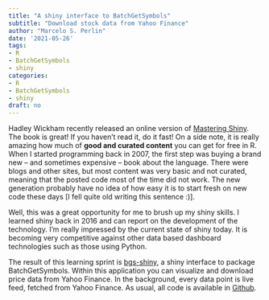 ```yaml
---
title: "A shiny interface to BatchGetSymbols"
subtitle: "Download stock data from Yahoo Finance"
author: "Marcelo S. Perlin"
date: '2021-05-26'
tags:
- R
- BatchGetSymbols
- shiny
categories:
- R
- BatchGetSymbols
- shiny
draft: no
---
```


Hadley Wickham recently released an online version of [Mastering Shiny](https://mastering-shiny.org/). The book is great! If you haven't read it, do it fast! On a side note, it is really amazing how much of **good and curated content** you can get for free in R. When I started programming back in 2007, the first step was buying a brand new -- and sometimes expensive -- book about the language. There were blogs and other sites, but most content was very basic and not curated, meaning that the posted code most of the time did not work. The new generation probably have no idea of how easy it is to start fresh on new code these days [I fell quite old writing this sentence :)].

Well, this was a great opportunity for me to brush up my shiny skills. I learned shiny back in 2016 and can report on the development of the technology. I'm really impressed by the current state of shiny today. It is becoming very competitive against other data based dashboard technologies such as those using Python. 

The result of this learning sprint is [bgs-shiny](https://www.msperlin.com/shiny/bgs/), a shiny interface to package BatchGetSymbols. Within this application you can visualize and download price data from Yahoo Finance. In the background, every data point is live feed, fetched from Yahoo Finance. As usual, all code is available in [Github](https://github.com/msperlin/BatchGetSymbols-Shiny). 
